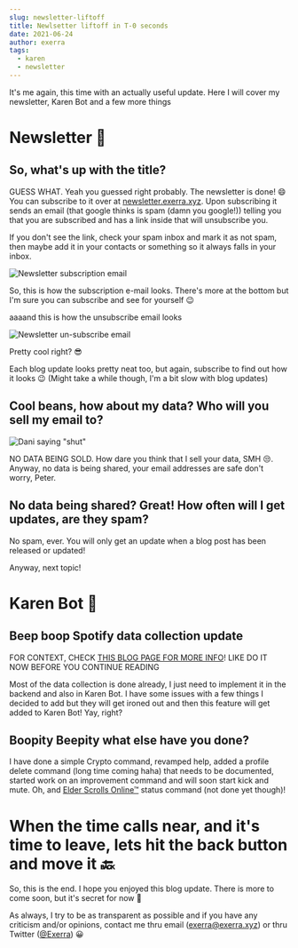 ```yaml
---
slug: newsletter-liftoff
title: Newlsetter liftoff in T-0 seconds
date: 2021-06-24
author: exerra
tags:
  - karen
  - newsletter
---
```

It's me again, this time with an actually useful update. Here I will cover my newsletter, Karen Bot and a few more things

# Newsletter 📰

## So, what's up with the title?

GUESS WHAT. Yeah you guessed right probably. The newsletter is done! 😄 You can subscribe to it over at [newsletter.exerra.xyz](https://newsletter.exerra.xyz). Upon subscribing it sends an email (that google thinks is spam (damn you google!)) telling you that you are subscribed and has a link inside that will unsubscribe you.

If you don't see the link, check your spam inbox and mark it as not spam, then maybe add it in your contacts or something so it always falls in your inbox.

![Newsletter subscription email](https://cdn.discordapp.com/attachments/707343566242054145/857579262026579968/image0.png "How the subscription e-mail looks")

So, this is how the subscription e-mail looks. There's more at the bottom but I'm sure you can subscribe and see for yourself 😉

aaaand this is how the unsubscribe email looks

![Newsletter un-subscribe email](https://cdn.discordapp.com/attachments/707343566242054145/857579263258656799/image1.png "How the un-subscribe email looks")

Pretty cool right? 😎

Each blog update looks pretty neat too, but again, subscribe to find out how it looks 😉 (Might take a while though, I'm a bit slow with blog updates)

## Cool beans, how about my data? Who will you sell my email to?

![Dani saying "shut"](https://cdn.exerra.xyz/files/gif/dani-shut.gif "Gif")

NO DATA BEING SOLD. How dare you think that I sell your data, SMH 😒. Anyway, no data is being shared, your email addresses are safe don't worry, Peter.

## No data being shared? Great! How often will I get updates, are they spam?

No spam, ever. You will only get an update when a blog post has been released or updated! 

Anyway, next topic!

# Karen Bot 🤖

## Beep boop Spotify data collection update

FOR CONTEXT, CHECK [THIS BLOG PAGE FOR MORE INFO](https://blog.exerra.xyz/posts/data-collection-karen-bot)!
LIKE DO IT NOW BEFORE YOU CONTINUE READING

Most of the data collection is done already, I just need to implement it in the backend and also in Karen Bot. I have some issues with a few things I decided to add but they will get ironed out and then this feature will get added to Karen Bot! Yay, right?

## Boopity Beepity what else have you done?

I have done a simple Crypto command, revamped help, added a profile delete command (long time coming haha) that needs to be documented, started work on an improvement command and will soon start kick and mute. Oh, and [Elder Scrolls Online™](https://www.elderscrollsonline.com/en-us/home) status command (not done yet though)!

# When the time calls near, and it's time to leave, lets hit the back button and move it 🔙

So, this is the end. I hope you enjoyed this blog update. There is more to come soon, but it's secret for now 🤫

As always, I try to be as transparent as possible and if you have any criticism and/or opinions, contact me thru email ([exerra@exerra.xyz](mailto:exerra@exerra.xyz)) or thru Twitter ([@Exerra](https://twitter.com/Exerra)) 😀